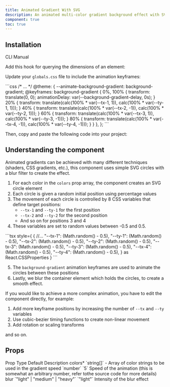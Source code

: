 ```yaml
---
title: Animated Gradient With SVG
description: An animated multi-color gradient background effect with SVG elements.
component: true
toc: true
---
```


<ComponentPreview name="animated-gradient-demo" />

## Installation

<Tabs defaultValue="cli">

<TabsList>
  <TabsTrigger value="cli">CLI</TabsTrigger>
  <TabsTrigger value="manual">Manual</TabsTrigger>
</TabsList>
<TabsContent value="cli">

<InstallTabs command="shadcn@latest add &quot;https://fancycomponents.dev/r/animated-gradient-with-svg.json&quot;" npx />

</TabsContent>
<TabsContent value="manual">

Add this hook for querying the dimensions of an element:

<ComponentSource name="use-dimensions" />

Update your `globals.css` file to include the animation keyframes:

<CodeSnippet title="globals.css">
```css
  /* ... */
  @theme: {
    --animate-background-gradient: background-gradient;
    @keyframes: background-gradient {
      0%, 100% {
        transform: translate(0, 0);
        animationDelay: var(--background-gradient-delay, 0s);
      }
      20% {
        transform: translate(calc(100% * var(--tx-1, 1)), calc(100% * var(--ty-1, 1)));
      }
      40% {
        transform: translate(calc(100% * var(--tx-2, -1)), calc(100% * var(--ty-2, 1)));
      }
      60% {
        transform: translate(calc(100% * var(--tx-3, 1)), calc(100% * var(--ty-3, -1)));
      }
      80% {
        transform: translate(calc(100% * var(--tx-4, -1)), calc(100% * var(--ty-4, -1)));
      }     
    }
  },
};
```
</CodeSnippet>

Then, copy and paste the following code into your project:

<ComponentSource name="animated-gradient-with-svg" />

</TabsContent>
</Tabs>

## Understanding the component

Animated gradients can be achieved with many different techniques (shaders, CSS gradients, etc.), this component uses simple SVG circles with a blur filter to create the effect.

1. For each color in the `colors` prop array, the component creates an SVG circle element
2. Each circle is given a random initial position using percentage values
3. The movement of each circle is controlled by 8 CSS variables that define target positions:
   - `--tx-1` and `--ty-1` for the first position
   - `--tx-2` and `--ty-2` for the second position
   - And so on for positions 3 and 4
4. These variables are set to random values between -0.5 and 0.5.

<CodeSnippet title="Movement variables">
```tsx
style={
  {
    //...
    "--tx-1": (Math.random() - 0.5),
    "--ty-1": (Math.random() - 0.5),
    "--tx-2": (Math.random() - 0.5),
    "--ty-2": (Math.random() - 0.5),
    "--tx-3": (Math.random() - 0.5),
    "--ty-3": (Math.random() - 0.5),
    "--tx-4": (Math.random() - 0.5),
    "--ty-4": (Math.random() - 0.5),
  } as React.CSSProperties
}
```
</CodeSnippet>

5. The `background-gradient` animation keyframes are used to animate the circles between these positions
6. Lastly, we blur the container element which holds the circles, to create a smooth effect.

If you would like to achieve a more complex animation, you have to edit the component directly, for example:

1. Add more keyframe positions by increasing the number of `--tx` and `--ty` variables
2. Use cubic-bezier timing functions to create non-linear movement
3. Add rotation or scaling transforms

and so on.

## Props

<Table>
  <TableHeader>
    <TableRow>
      <TableHead>Prop</TableHead>
      <TableHead>Type</TableHead>
      <TableHead>Default</TableHead>
      <TableHead>Description</TableHead>
    </TableRow>
  </TableHeader>
  <TableBody>
    <TableRow>
      <TableCell>
        colors<span className="text-red-500">*</span>
      </TableCell>
      <TableCell>`string[]`</TableCell>
      <TableCell>-</TableCell>
      <TableCell>Array of color strings to be used in the gradient</TableCell>
    </TableRow>
    <TableRow>
      <TableCell>speed</TableCell>
      <TableCell>`number`</TableCell>
      <TableCell>`5`</TableCell>
      <TableCell>
        Speed of the animation (this is somewhat an arbitrary number, refer
        tothe source code for more details)
      </TableCell>
    </TableRow>
    <TableRow>
      <TableCell>blur</TableCell>
      <TableCell>`"light" | "medium" | "heavy"`</TableCell>
      <TableCell>`"light"`</TableCell>
      <TableCell>Intensity of the blur effect</TableCell>
    </TableRow>
  </TableBody>
</Table>
